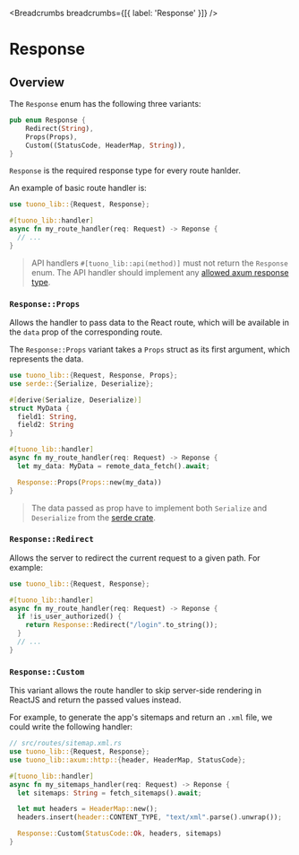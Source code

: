
<MetaTags
  title="Tuono - Response"
  canonical="https://tuono.dev/documentation/server-utilities/response"
  description="Add server side data to the routes or manage conditional redirect
  with the Response enum"
/>


<Breadcrumbs breadcrumbs={[{ label: 'Response' }]} />

# Response

## Overview

The `Response` enum has the following three variants:

```rs
pub enum Response {
    Redirect(String),
    Props(Props),
    Custom((StatusCode, HeaderMap, String)),
}
```

`Response` is the required response type for every route hanlder.

An example of basic route handler is:

```rs
use tuono_lib::{Request, Response};

#[tuono_lib::handler]
async fn my_route_handler(req: Request) -> Reponse {
  // ...
}
```

> API handlers `#[tuono_lib::api(method)]` must not return the `Response`
> enum. The API handler should implement any [allowed axum response
> type](https://docs.rs/axum/latest/axum/#responses).

### `Response::Props`

Allows the handler to pass data to the React route,
which will be available in the `data` prop of the corresponding route.

The `Response::Props` variant takes a `Props` struct as its first argument,
which represents the data.

```rs
use tuono_lib::{Request, Response, Props};
use serde::{Serialize, Deserialize};

#[derive(Serialize, Deserialize)]
struct MyData {
  field1: String,
  field2: String
}

#[tuono_lib::handler]
async fn my_route_handler(req: Request) -> Reponse {
  let my_data: MyData = remote_data_fetch().await;

  Response::Props(Props::new(my_data))
}
```

> The data passed as prop have to implement both `Serialize` and `Deserialize`
> from the [serde crate](https://serde.rs/).

### `Response::Redirect`

Allows the server to redirect the current request to a given path.
For example:

```rs
use tuono_lib::{Request, Response};

#[tuono_lib::handler]
async fn my_route_handler(req: Request) -> Reponse {
  if !is_user_authorized() {
    return Response::Redirect("/login".to_string());
  }
  // ...
}
```

### `Response::Custom`

This variant allows the route handler to skip server-side rendering in ReactJS
and return the passed values instead.

For example, to generate the app's sitemaps and return an `.xml` file,
we could write the following handler:

```rs
// src/routes/sitemap.xml.rs
use tuono_lib::{Request, Response};
use tuono_lib::axum::http::{header, HeaderMap, StatusCode};

#[tuono_lib::handler]
async fn my_sitemaps_handler(req: Request) -> Reponse {
  let sitemaps: String = fetch_sitemaps().await;

  let mut headers = HeaderMap::new();
  headers.insert(header::CONTENT_TYPE, "text/xml".parse().unwrap());

  Response::Custom(StatusCode::Ok, headers, sitemaps)
}
```

